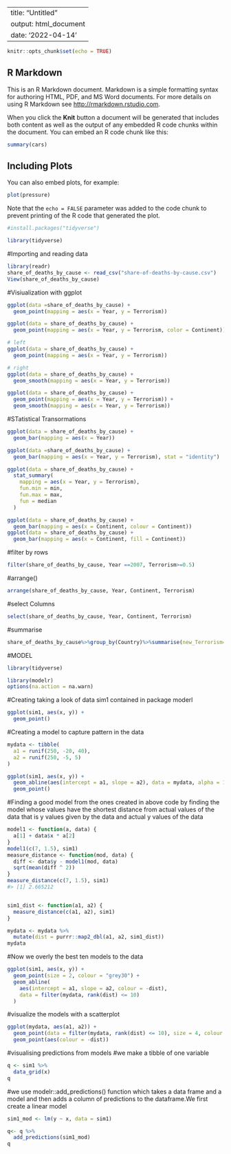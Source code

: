 
---
title: "Untitled"
output: html_document
date: '2022-04-14'
---

```r
knitr::opts_chunk$set(echo = TRUE)
```

## R Markdown

This is an R Markdown document. Markdown is a simple formatting syntax for authoring HTML, PDF, and MS Word documents. For more details on using R Markdown see <http://rmarkdown.rstudio.com>.

When you click the **Knit** button a document will be generated that includes both content as well as the output of any embedded R code chunks within the document. You can embed an R code chunk like this:

```r
summary(cars)
```

## Including Plots

You can also embed plots, for example:

```r
plot(pressure)
```

Note that the `echo = FALSE` parameter was added to the code chunk to prevent printing of the R code that generated the plot.
```r
#install.packages("tidyverse")
```

```r
library(tidyverse)
```


#Importing and reading data

```r
library(readr)
share_of_deaths_by_cause <- read_csv("share-of-deaths-by-cause.csv")
View(share_of_deaths_by_cause)
```



#Visiualization with ggplot
```r
ggplot(data =share_of_deaths_by_cause) + 
  geom_point(mapping = aes(x = Year, y = Terrorism))
```

```r
ggplot(data = share_of_deaths_by_cause) + 
  geom_point(mapping = aes(x = Year, y = Terrorism, color = Continent))
```

```r
# left
ggplot(data = share_of_deaths_by_cause) + 
  geom_point(mapping = aes(x = Year, y = Terrorism))

# right
ggplot(data = share_of_deaths_by_cause) + 
  geom_smooth(mapping = aes(x = Year, y = Terrorism))
```

```r
ggplot(data = share_of_deaths_by_cause) + 
  geom_point(mapping = aes(x = Year, y = Terrorism)) +
  geom_smooth(mapping = aes(x = Year, y = Terrorism))
```


#STatistical Transormations
```r
ggplot(data = share_of_deaths_by_cause) + 
  geom_bar(mapping = aes(x = Year))
```

```r
ggplot(data =share_of_deaths_by_cause) +
  geom_bar(mapping = aes(x = Year, y = Terrorism), stat = "identity")
```

```r
ggplot(data = share_of_deaths_by_cause) + 
  stat_summary(
    mapping = aes(x = Year, y = Terrorism),
    fun.min = min,
    fun.max = max,
    fun = median
  )
```

```r
ggplot(data = share_of_deaths_by_cause) + 
  geom_bar(mapping = aes(x = Continent, colour = Continent))
ggplot(data = share_of_deaths_by_cause) + 
  geom_bar(mapping = aes(x = Continent, fill = Continent))
```

#filter by  rows
```r
filter(share_of_deaths_by_cause, Year ==2007, Terrorism>=0.5)

```

#arrange()
```r
arrange(share_of_deaths_by_cause, Year, Continent, Terrorism)
```
#select Columns
```r
select(share_of_deaths_by_cause, Year, Continent, Terrorism)
```
#summarise
```r
share_of_deaths_by_cause%>%group_by(Country)%>%summarise(new_Terrorism=mean(Terrorism, na.rm = TRUE))
```
#MODEL

```r
library(tidyverse)

library(modelr)
options(na.action = na.warn)
```
#Creating taking a look of data sim1 contained in package moderl
```r
ggplot(sim1, aes(x, y)) + 
  geom_point()
```
#Creating a model to capture pattern in the data
```r
mydata <- tibble(
  a1 = runif(250, -20, 40),
  a2 = runif(250, -5, 5)
)

ggplot(sim1, aes(x, y)) + 
  geom_abline(aes(intercept = a1, slope = a2), data = mydata, alpha = 1/4) +
  geom_point() 
```
#Finding a good model from the ones created in above code by finding the model whose values have  the shortest distance from actual values of the data that is y values given by the data and actual y values of the data


```r
model1 <- function(a, data) {
  a[1] + data$x * a[2]
}
model1(c(7, 1.5), sim1)
measure_distance <- function(mod, data) {
  diff <- data$y - model1(mod, data)
  sqrt(mean(diff ^ 2))
}
measure_distance(c(7, 1.5), sim1)
#> [1] 2.665212


sim1_dist <- function(a1, a2) {
  measure_distance(c(a1, a2), sim1)
}

mydata <- mydata %>% 
  mutate(dist = purrr::map2_dbl(a1, a2, sim1_dist))
mydata

```

#Now we overly the best ten models to the data
```r
ggplot(sim1, aes(x, y)) + 
  geom_point(size = 2, colour = "grey30") + 
  geom_abline(
    aes(intercept = a1, slope = a2, colour = -dist), 
    data = filter(mydata, rank(dist) <= 10)
  )
```

#visualize the models with a scatterplot
```r
ggplot(mydata, aes(a1, a2)) +
  geom_point(data = filter(mydata, rank(dist) <= 10), size = 4, colour = "red") +
  geom_point(aes(colour = -dist))
```

#visualising predictions from models
#we make a tibble of one variable
```r
q <- sim1 %>% 
  data_grid(x) 
q

```
#we use modelr::add_predictions() function which takes a data frame and a model and then adds a column of predictions to the dataframe.We first create a linear model
```r
sim1_mod <- lm(y ~ x, data = sim1)

q<- q %>% 
  add_predictions(sim1_mod) 
q
```

